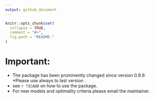```yaml
---
output: github_document
---
```


<!-- README.md is generated from README.Rmd. Please edit that file -->

```r
knitr::opts_chunk$set(
  collapse = TRUE,
  comment = "#>",
  fig.path = "README-"
)
```
# Important:
* The package has been prominently changed since version 0.9.9.
*Please use always to last version .
* see `r ?ICAOD` on how to use the package.
* For new models and optimality criteria please email the maintainer.
